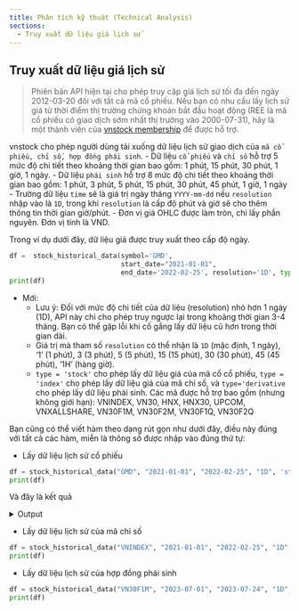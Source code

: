 ```yaml
---
title: Phân tích kỹ thuật (Technical Analysis)
sections:
  - Truy xuất dữ liệu giá lịch sử
---
```


## Truy xuất dữ liệu giá lịch sử

> Phiên bản API hiện tại cho phép truy cập giá lịch sử tối đa đến ngày 2012-03-20 đối với tất cả mã cổ phiếu. Nếu bạn có nhu cầu lấy lịch sử giá từ thời điểm thị trường chứng khoán bắt đầu hoạt động (REE là mã cổ phiếu có giao dịch sớm nhất thị trường vào 2000-07-31), hãy là một thành viên của [vnstock membership](https://www.facebook.com/groups/vnstock) để được hỗ trợ.

vnstock cho phép người dùng tải xuống dữ liệu lịch sử giao dịch của `mã cổ phiếu, chỉ số, hợp đồng phái sinh`.
- Dữ liệu `cổ phiếu` và `chỉ số` hỗ trợ 5 mức độ chi tiết theo khoảng thời gian bao gồm: 1 phút, 15 phút, 30 phút, 1 giờ, 1 ngày. 
- Dữ liệu `phái sinh` hỗ trợ 8 mức độ chi tiết theo khoảng thời gian bao gồm: 1 phút, 3 phút, 5 phút, 15 phút, 30 phút, 45 phút, 1 giờ, 1 ngày
- Trường dữ liệu `time` sẽ là giá trị ngày tháng `YYYY-mm-dd` nếu `resolution` nhập vào là `1D`, trong khi `resolution` là cấp độ phút và giờ sẽ cho thêm thông tin thời gian giờ/phút.
- Đơn vị giá OHLC được làm tròn, chỉ lấy phần nguyên. Đơn vị tính là VND.

Trong ví dụ dưới đây, dữ liệu giá được truy xuất theo cấp độ ngày.

```python
df =  stock_historical_data(symbol='GMD', 
                            start_date="2021-01-01", 
                            end_date='2022-02-25', resolution='1D', type='stock')
print(df)
```
- Mới: 
  - Lưu ý: Đối với mức độ chi tiết của dữ liệu (resolution) nhỏ hơn 1 ngày (1D), API này chỉ cho phép truy ngược lại trong  khoảng thời gian 3-4 tháng. Bạn có thể gặp lỗi khi cố gắng lấy dữ liệu cũ hơn trong thời gian dài.
  - Giá trị mà tham số `resolution` có thể nhận là `1D` (mặc định, 1 ngày), '1' (1 phút), 3 (3 phút), 5 (5 phút), 15 (15 phút), 30 (30 phút), 45 (45 phút), '1H' (hàng giờ).
  - `type = 'stock'` cho phép lấy dữ liệu giá của mã cổ cổ phiếu, `type = 'index'` cho phép lấy dữ liệu giá của mã chỉ số, và `type='derivative` cho phép lấy dữ liệu phái sinh. Các mã được hỗ trợ bao gồm (nhưng không giới hạn): VNINDEX, VN30, HNX, HNX30, UPCOM, VNXALLSHARE, VN30F1M, VN30F2M, VN30F1Q, VN30F2Q

Bạn cũng có thể viết hàm theo dạng rút gọn như dưới đây, điều này đúng với tất cả các hàm, miễn là thông số được nhập vào đúng thứ tự:

  - Lấy dữ liệu lịch sử cổ phiếu
  ```python
  df = stock_historical_data("GMD", "2021-01-01", "2022-02-25", "1D", 'stock')
  print(df)
  ```
Và đây là kết quả

<details>
  <summary>Output</summary>

  ```
   time        open     high     low      close    volume
0  2021-01-04  32182.0  33157.0  31987.0  32279.0  4226500
1  2021-01-05  32279.0  33596.0  31938.0  32962.0  4851900
2  2021-01-06  33352.0  33352.0  32279.0  32572.0  3641300
  ```

</details>

- Lấy dữ liệu lịch sử của mã chỉ số
```python
df = stock_historical_data("VNINDEX", "2021-01-01", "2022-02-25", "1D", 'index')
print(df)
```

- Lấy dữ liệu lịch sử của hợp đồng phái sinh
```python
df = stock_historical_data("VN30F1M", "2023-07-01", "2023-07-24", "1D", 'derivative')
print(df)
```
